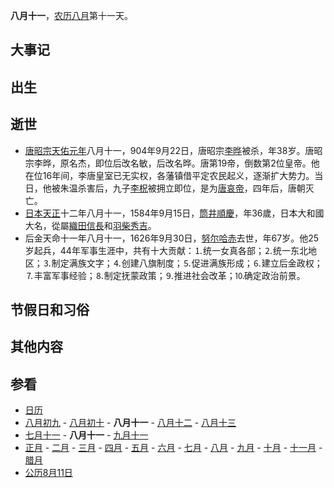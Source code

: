 {{Lunar08Calendar}}
'''八月十一'''，[[农历|农历]][[八月_(农历)|八月]]第十一天。

==大事记==

==出生==

==逝世==
*[[唐昭宗|唐昭宗]][[天佑元年|天佑元年]]八月十一，904年9月22日，唐昭宗[[李晔|李晔]]被杀，年38岁。唐昭宗李晔，原名杰，即位后改名敏，后改名晔。唐第19帝，倒数第2位皇帝。他在位16年间，李唐皇室已无实权，各藩镇借平定农民起义，逐渐扩大势力。当日，他被朱温杀害后，九子[[李柷|李柷]]被拥立即位，是为[[唐哀帝|唐哀帝]]，四年后，唐朝灭亡。
*[[日本|日本]][[天正_(日本)|天正]]十二年八月十一，1584年9月15日，[[筒井順慶|筒井順慶]]，年36歲，日本大和國大名，從屬[[織田信長|織田信長]]和[[羽柴秀吉|羽柴秀吉]]。
*后金天命十一年八月十一，1626年9月30日，[[努尔哈赤|努尔哈赤]]去世，年67岁。他25岁起兵，44年军事生涯中，共有十大贡献：⒈统一女真各部；⒉统一东北地区；⒊制定满族文字；⒋创建八旗制度；⒌促进满族形成；⒍建立后金政权；⒎丰富军事经验；⒏制定抚蒙政策；⒐推进社会改革；⒑确定政治前景。

==节假日和习俗==

==其他内容==

==参看==
*[[历史上的今天|日历]]
*[[八月初九|八月初九]] - [[八月初十|八月初十]] - '''八月十一''' - [[八月十二|八月十二]] - [[八月十三|八月十三]]
*[[七月十一|七月十一]] - '''八月十一''' - [[九月十一|九月十一]]
*[[正月|正月]] - [[二月_(农历)|二月]] - [[三月_(农历)|三月]] - [[四月_(农历)|四月]] - [[五月_(农历)|五月]] - [[六月_(农历)|六月]] - [[七月_(农历)|七月]] - [[八月_(农历)|八月]] - [[九月_(农历)|九月]] - [[十月_(农历)|十月]] - [[十一月_(农历)|十一月]] - [[腊月|腊月]]
*[[公历|公历]][[8月11日|8月11日]]